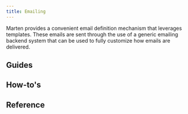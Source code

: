 ```yaml
---
title: Emailing
---
```



Marten provides a convenient email definition mechanism that leverages templates. These emails are sent through the use of a generic emailing backend system that can be used to fully customize how emails are delivered.

## Guides

<div className="row category-index-row">
  <article key="introduction" className="col col--6">
    <DocCard item={{type: "link", href: "./emailing/introduction", label: "Introduction", docId: "emailing/introduction" }} />
  </article>
  <article key="callbacks" className="col col--6">
    <DocCard item={{type: "link", href: "./emailing/callbacks", label: "Callbacks", docId: "emailing/callbacks" }} />
  </article>
</div>

## How-to's

<div className="row category-index-row">
  <article key="create-custom-emailing-backends" className="col col--6">
    <DocCard item={{type: "link", href: "./emailing/how-to/create-custom-emailing-backends", label: "Create custom emailing backends", docId: "emailing/how-to/create-custom-emailing-backends" }} />
  </article>
</div>

## Reference

<div className="row category-index-row">
  <article key="backends" className="col col--6">
    <DocCard item={{type: "link", href: "./emailing/reference/backends", label: "Backends", docId: "emailing/reference/backends" }} />
  </article>
</div>
